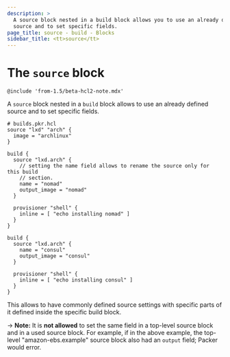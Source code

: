 ```yaml
---
description: >
  A source block nested in a build block allows you to use an already defined
  source and to set specific fields.
page_title: source - build - Blocks
sidebar_title: <tt>source</tt>
---
```


# The `source` block

`@include 'from-1.5/beta-hcl2-note.mdx'`

A `source` block nested in a `build` block allows to use an already defined
source and to set specific fields.

```hcl
# builds.pkr.hcl
source "lxd" "arch" {
  image = "archlinux"
}

build {
  source "lxd.arch" {
    // setting the name field allows to rename the source only for this build
    // section.
    name = "nomad"
    output_image = "nomad"
  }

  provisioner "shell" {
    inline = [ "echo installing nomad" ]
  }
}

build {
  source "lxd.arch" {
    name = "consul"
    output_image = "consul"
  }

  provisioner "shell" {
    inline = [ "echo installing consul" ]
  }
}
```

This allows to have commonly defined source settings with specific parts of it
defined inside the specific build block.

-> **Note:** It is **not allowed** to set the same field in a top-level source
block and in a used source block. For example, if in the above example, the
top-level "amazon-ebs.example" source block also had an `output` field;
Packer would error.
